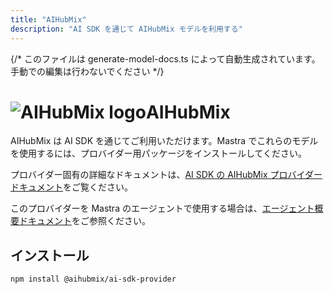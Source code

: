 ```yaml
---
title: "AIHubMix"
description: "AI SDK を通じて AIHubMix モデルを利用する"
---
```


{/* このファイルは generate-model-docs.ts によって自動生成されています。手動での編集は行わないでください */}


# <img src="https://models.dev/logos/aihubmix.svg" alt="AIHubMix logo" className="inline w-8 h-8 mr-2 align-middle dark:invert dark:brightness-0 dark:contrast-200" />AIHubMix

AIHubMix は AI SDK を通じてご利用いただけます。Mastra でこれらのモデルを使用するには、プロバイダー用パッケージをインストールしてください。

プロバイダー固有の詳細なドキュメントは、[AI SDK の AIHubMix プロバイダードキュメント](https://ai-sdk.dev/providers/community-providers/aihubmix)をご覧ください。

このプロバイダーを Mastra のエージェントで使用する場合は、[エージェント概要ドキュメント](/docs/agents/overview)をご参照ください。

## インストール

```bash npm2yarn copy
npm install @aihubmix/ai-sdk-provider
```
